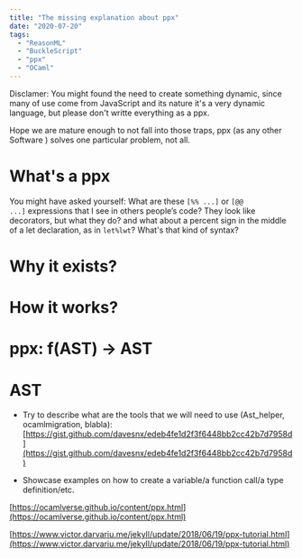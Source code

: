 ```yaml
---
title: "The missing explanation about ppx"
date: "2020-07-20"
tags:
  - "ReasonML"
  - "BuckleScript"
  - "ppx"
  - "OCaml"
---
```


Disclamer: You might found the need to create something dynamic, since many of use come from JavaScript and its nature it's a very dynamic language, but please don't writte everything as a ppx.

Hope we are mature enough to not fall into those traps, ppx (as any other Software ) solves one particular problem, not all.

<!-- explaining what jared said on the podcast Reason Town -->

# What's a ppx

<!-- - What is? [https://github.com/jccampagne/ocaml_ppx_extension_simple_tutorial](https://github.com/jccampagne/ocaml_ppx_extension_simple_tutorial) -->

You might have asked yourself: What are these `[%% ...]` or `[@@ ...]` expressions that I see in others people’s code? They look like decorators, but what they do? and what about a percent sign in the middle of a let declaration, as in `let%lwt`? What's that kind of syntax?

<!-- Mention fear -->

# Why it exists?

<!-- Get the story about OCaml compiler team creating the ppx solution for people who wanted to extend the compiler without affecting the development. -->

# How it works?

<!-- What are the proceses of the compiler -->
<!--
  typed ast
      - [https://bitbucket.org/camlspotter/ppx_integer/src/default/](https://bitbucket.org/camlspotter/ppx_integer/src/default/)
      - [https://bitbucket.org/camlspotter/typpx/src/default/](https://bitbucket.org/camlspotter/typpx/src/default/)
 -->

# ppx: f(AST) -> AST
<!-- Explain some concepts that you need to understand -->
# AST

- Try to describe what are the tools that we will need to use (Ast_helper, ocamlmigration, blabla): [https://gist.github.com/davesnx/edeb4fe1d2f3f6448bb2cc42b7d7958d](https://gist.github.com/davesnx/edeb4fe1d2f3f6448bb2cc42b7d7958d)

- Showcase examples on how to create a variable/a function call/a type definition/etc.

[https://ocamlverse.github.io/content/ppx.html](https://ocamlverse.github.io/content/ppx.html)

[https://www.victor.darvariu.me/jekyll/update/2018/06/19/ppx-tutorial.html](https://www.victor.darvariu.me/jekyll/update/2018/06/19/ppx-tutorial.html)


